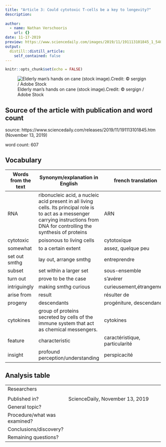 ```yaml
---
title: "Article 3: Could cytotoxic T-cells be a key to longevity?"
description: 
  
author:
  - name: Nathan Verschooris
    url: {}
date: 11-17-2019
preview: https://www.sciencedaily.com/images/2019/11/191113101845_1_540x360.jpg
output:
  distill::distill_article:
    self_contained: false
---
```


```r
knitr::opts_chunk$set(echo = FALSE)
```

![Elderly man's hands on cane (stock image).Credit: © sergign / Adobe Stock](https://www.sciencedaily.com/images/2019/11/191113101845_1_540x360.jpg)

## Source of the article with publication and word count

source: https://www.sciencedaily.com/releases/2019/11/191113101845.htm (November 13, 2019)

word count: 607

## Vocabulary 

| Words from the text | Synonym/explanation in English | french translation |
| ------------------- | ------------------------------ | ---------------|
|RNA|ribonucleic acid, a nucleic acid present in all living cells. Its principal role is to act as a messenger carrying instructions from DNA for controlling the synthesis of proteins|ARN|
|cytotoxic|poisonous to living cells|cytotoxique|
|somewhat|to a certain extent|assez, quelque peu|
|set out smthg|lay out, arrange smthg |entreprendre|
|subset|set within a larger set|sous-ensemble|
|turn out|prove to be the case|s'avérer|
|intriguingly|making smthg curious|curieusement,étrangement|
|arise from|result|résulter de |
|progeny|descendants|progéniture, descendance|
|cytokines|group of proteins secreted by cells of the immune system that act as chemical messengers.|cytokines|
|feature|characteristic|caractéristique, particularité|
|insight|profound perception/understanding|perspicacité|

## Analysis table 

|                              |                                                                     |
| ---------------------------- | ------------------------------------------------------------------- |
| Researchers                  | 
|
| Published in?                | ScienceDaily, November 13, 2019                                                    |
| General topic?               |   |
| Procedure/what was examined? | |
| Conclusions/discovery?       | |
| Remaining questions?         | |

